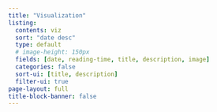 ---
title: "Visualization"
listing:
  contents: viz
  sort: "date desc"
  type: default
  # image-height: 150px
  fields: [date, reading-time, title, description, image]
  categories: false
  sort-ui: [title, description]
  filter-ui: true
page-layout: full
title-block-banner: false
---


